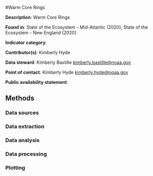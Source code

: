 #Warm Core Rings

**Description**: Warm Core Rings

**Found in**: State of the Ecosystem - Mid-Atlantic (2020), State of the Ecosystem - New England (2020)

**Indicator category**: 

**Contributor(s)**: Kimberly Hyde
  
**Data steward**: Kimberly Bastille <kimberly.bastille@noaa.gov>
  
**Point of contact**: Kimberly Hyde <kimberly.hyde@noaa.gov>
  
**Public availability statement**: 

## Methods


### Data sources


### Data extraction 


### Data analysis


### Data processing


### Plotting